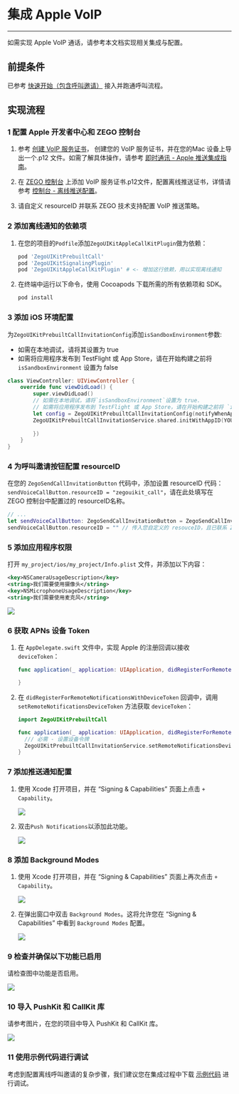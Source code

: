 # 集成 Apple VoIP

- - -

如需实现 Apple VoIP 通话，请参考本文档实现相关集成与配置。

## 前提条件

已参考 [快速开始（包含呼叫邀请）](./../Quick%20start%20(with%20call%20invitation).mdx) 接入并跑通呼叫流程。

## 实现流程

### 1 配置 Apple 开发者中心和 ZEGO 控制台 

1. 参考 [创建 VoIP 服务证书](https://developer.apple.com/cn/help/account/create-certificates/create-voip-services-certificates/)， 创建您的 VoIP 服务证书，并在您的Mac 设备上导出一个.p12 文件。如需了解具体操作，请参考 [即时通讯 - Apple 推送集成指南](https://doc-zh.zego.im/article/14288)。

2. 在 [ZEGO 控制台](https://console.zego.im) 上添加 VoIP 服务证书.p12文件，配置离线推送证书，详情请参考 [控制台 - 离线推送配置](https://doc-zh.zego.im/article/16233)。

3. 请自定义 resourceID 并联系 ZEGO 技术支持配置 VoIP 推送策略。

### 2 添加离线通知的依赖项

1. 在您的项目的`Podfile`添加`ZegoUIKitAppleCallKitPlugin`做为依赖：

    ```ruby {3}
    pod 'ZegoUIKitPrebuiltCall'
    pod 'ZegoUIKitSignalingPlugin'
    pod 'ZegoUIKitAppleCallKitPlugin' # <- 增加这行依赖，用以实现离线通知
    ```

2. 在终端中运行以下命令，使用 Cocoapods 下载所需的所有依赖项和 SDK。

    ```bash
    pod install
    ```

### 3 添加 iOS 环境配置

为`ZegoUIKitPrebuiltCallInvitationConfig`添加`isSandboxEnvironment`参数:

* 如需在本地调试，请将其设置为 true
* 如需将应用程序发布到 TestFlight 或 App Store，请在开始构建之前将 `isSandboxEnvironment` 设置为 false

```swift
class ViewController: UIViewController {
    override func viewDidLoad() {
        super.viewDidLoad()
        // 如需在本地调试，请将`isSandboxEnvironment`设置为 true.
        // 如需将应用程序发布到 TestFlight 或 App Store，请在开始构建之前将 `isSandboxEnvironment` 设置为 false.
        let config = ZegoUIKitPrebuiltCallInvitationConfig(notifyWhenAppRunningInBackgroundOrQuit: true, isSandboxEnvironment: false)
        ZegoUIKitPrebuiltCallInvitationService.shared.initWithAppID(YOUR_APPID, appSign: YOUR_APP_SIGN, userID:YOUR_USER_ID, userName:YOUR_USER_NAME, config: config, callback: { errorCode, message in
        
        })
    }
}
```

### 4 为呼叫邀请按钮配置 resourceID

在您的 `ZegoSendCallInvitationButton` 代码中，添加设置 resourceID 代码：`sendVoiceCallButton.resourceID = "zegouikit_call"`，请在此处填写在 ZEGO 控制台中配置过的 resourceID名称。

```swift
// ...
let sendVoiceCallButton: ZegoSendCallInvitationButton = ZegoSendCallInvitationButton(ZegoInvitationType.voiceCall.rawValue)
sendVoiceCallButton.resourceID = "" // 传入您自定义的 resouceID，且已联系 ZEGO 技术支持配置 VoIP 推送策略，用于通话的离线通知
```


### 5 添加应用程序权限

打开 `my_project/ios/my_project/Info.plist` 文件，并添加以下内容：

```xml
<key>NSCameraUsageDescription</key>
<string>我们需要使用摄像头</string>
<key>NSMicrophoneUsageDescription</key>
<string>我们需要使用麦克风</string>
```

<Frame width="512" height="auto" caption=""><img src="https://storage.zego.im/sdk-doc/Pics/ZegoUIKit/RN/PrebuiltCall/ios_config2.gif" /></Frame>



### 6 获取 APNs 设备 Token

1. 在 `AppDelegate.swift` 文件中，实现 Apple 的注册回调以接收 `deviceToken`：

    ```swift
    func application(_ application: UIApplication, didRegisterForRemoteNotificationsWithDeviceToken deviceToken: Data){

    }
    ```

2. 在 `didRegisterForRemoteNotificationsWithDeviceToken` 回调中，调用 `setRemoteNotificationsDeviceToken` 方法获取 `deviceToken`：

    ```swift
    import ZegoUIKitPrebuiltCall

    func application(_ application: UIApplication, didRegisterForRemoteNotificationsWithDeviceToken deviceToken: Data) {
      /// 必需 - 设置设备令牌
      ZegoUIKitPrebuiltCallInvitationService.setRemoteNotificationsDeviceToken(deviceToken)
    }
    ```

### 7 添加推送通知配置

1. 使用 Xcode 打开项目，并在 “Signing & Capabilities” 页面上点击 `+ Capability`。

    <Frame width="512" height="auto" caption=""><img src="https://media-resource.spreading.io/5fa3f99cda659c8c9f2907cbb0242e6c/workspace86/capabili.jpeg" /></Frame>


2. 双击`Push Notifications`以添加此功能。

    <Frame width="512" height="auto" caption=""><img src="https://media-resource.spreading.io/5fa3f99cda659c8c9f2907cbb0242e6c/workspace86/push.jpeg" /></Frame>

### 8 添加 Background Modes

1. 使用 Xcode 打开项目，并在 “Signing & Capabilities” 页面上再次点击 `+ Capability`。

    <Frame width="512" height="auto" caption=""><img src="https://media-resource.spreading.io/5fa3f99cda659c8c9f2907cbb0242e6c/workspace86/capabili.jpeg" /></Frame>


2. 在弹出窗口中双击 `Background Modes`。这将允许您在 “Signing & Capabilities” 中看到 `Background Modes` 配置。

    <Frame width="512" height="auto" caption=""><img src="https://media-resource.spreading.io/5fa3f99cda659c8c9f2907cbb0242e6c/workspace86/capability_window.jpeg" /></Frame>

### 9 检查并确保以下功能已启用

请检查图中功能是否启用。

<Frame width="512" height="auto" caption=""><img src="https://media-resource.spreading.io/5fa3f99cda659c8c9f2907cbb0242e6c/workspace86/push2.png" /></Frame>

### 10 导入 PushKit 和 CallKit 库

请参考图片，在您的项目中导入 PushKit 和 CallKit 库。

<Frame width="512" height="auto" caption=""><img src="https://media-resource.spreading.io/5fa3f99cda659c8c9f2907cbb0242e6c/workspace86/ios-callkit-framework.png" /></Frame>

### 11 使用示例代码进行调试

考虑到配置离线呼叫邀请的复杂步骤，我们建议您在集成过程中下载 [示例代码](https://github.com/ZEGOCLOUD/zego_uikit_prebuilt_call_example_ios/blob/master/call_with_offline_invitation) 进行调试。

